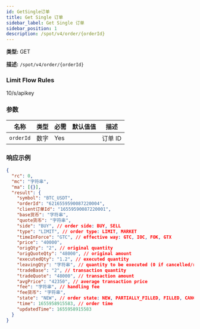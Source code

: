 ```yaml
---
id: GetSingle订单
title: Get Single 订单
sidebar_label: Get Single 订单
sidebar_position: 1
description: /spot/v4/order/{orderId}
---
```


**类型:** GET

**描述:** `/spot/v4/order/{orderId}`

### Limit Flow Rules

10/s/apikey

### 参数

| 名称      | 类型   | 必需 | 默认值值 | 描述 |
| --------- | ------ | --------- | ------- | ----------- |
| `orderId` | 数字 | Yes       |         | 订单 ID    |

### 响应示例

```json title="Response"
{
  "rc": 0,
  "mc": "字符串",
  "ma": [{}],
  "result": {
    "symbol": "BTC_USDT",
    "orderId": "6216559590087220004",
    "client订单Id": "16559590087220001",
    "base货币": "字符串",
    "quote货币": "字符串",
    "side": "BUY", // order side: BUY, SELL
    "type": "LIMIT", // order type: LIMIT, MARKET
    "timeInForce": "GTC", // effective way: GTC, IOC, FOK, GTX
    "price": "40000",
    "origQty": "2", // original quantity
    "origQuoteQty": "48000", // original amount
    "executedQty": "1.2", // executed quantity
    "leavingQty": "字符串", // quantity to be executed (0 if cancelled/rejected)
    "tradeBase": "2", // transaction quantity
    "tradeQuote": "48000", // transaction amount
    "avgPrice": "42350", // average transaction price
    "fee": "字符串", // handling fee
    "fee货币": "字符串",
    "state": "NEW", // order state: NEW, PARTIALLY_FILLED, FILLED, CANCELED, REJECTED, EXPIRED
    "time": 1655958915583, // order time
    "updatedTime": 1655958915583
  }
}
```
